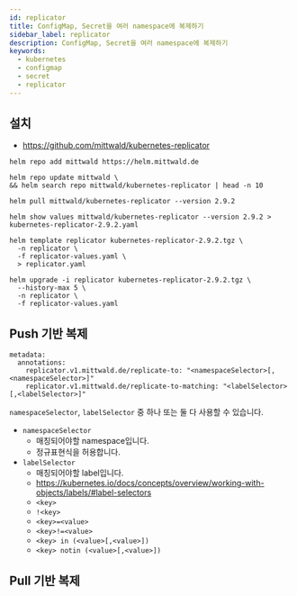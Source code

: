```yaml
---
id: replicator
title: ConfigMap, Secret을 여러 namespace에 복제하기
sidebar_label: replicator
description: ConfigMap, Secret을 여러 namespace에 복제하기
keywords:
  - kubernetes
  - configmap
  - secret
  - replicator
---
```


## 설치

- https://github.com/mittwald/kubernetes-replicator

```shell
helm repo add mittwald https://helm.mittwald.de
```

```shell
helm repo update mittwald \
&& helm search repo mittwald/kubernetes-replicator | head -n 10
```

```shell
helm pull mittwald/kubernetes-replicator --version 2.9.2
```

```shell
helm show values mittwald/kubernetes-replicator --version 2.9.2 > kubernetes-replicator-2.9.2.yaml
```

```shell
helm template replicator kubernetes-replicator-2.9.2.tgz \
  -n replicator \
  -f replicator-values.yaml \
  > replicator.yaml
```

```shell
helm upgrade -i replicator kubernetes-replicator-2.9.2.tgz \
  --history-max 5 \
  -n replicator \
  -f replicator-values.yaml
```

## Push 기반 복제

```shell
metadata:
  annotations:
    replicator.v1.mittwald.de/replicate-to: "<namespaceSelector>[,<namespaceSelector>]"
    replicator.v1.mittwald.de/replicate-to-matching: "<labelSelector>[,<labelSelector>]"
```

`namespaceSelector`, `labelSelector` 중 하나 또는 둘 다 사용할 수 있습니다.

- `namespaceSelector`
  - 매칭되어야할 namespace입니다.
  - 정규표현식을 허용합니다.
- `labelSelector`
  - 매칭되어야할 label입니다.
  - https://kubernetes.io/docs/concepts/overview/working-with-objects/labels/#label-selectors
  - `<key>`
  - `!<key>`
  - `<key>=<value>`
  - `<key>!=<value>`
  - `<key> in (<value>[,<value>])`
  - `<key> notin (<value>[,<value>])`

## Pull 기반 복제
